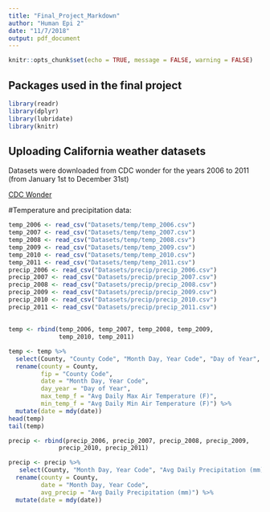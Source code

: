 ```yaml
---
title: "Final_Project_Markdown"
author: "Human Epi 2"
date: "11/7/2018"
output: pdf_document
---
```


```r
knitr::opts_chunk$set(echo = TRUE, message = FALSE, warning = FALSE)
```

## Packages used in the final project
```r
library(readr)
library(dplyr)
library(lubridate)
library(knitr)
```

## Uploading California weather datasets 

Datasets were downloaded from CDC wonder for the years 2006 to 2011 (from January 1st to December 31st)

[CDC Wonder](https://wonder.cdc.gov/)

#Temperature and precipitation data: 

```r
temp_2006 <- read_csv("Datasets/temp/temp_2006.csv")
temp_2007 <- read_csv("Datasets/temp/temp_2007.csv")
temp_2008 <- read_csv("Datasets/temp/temp_2008.csv")
temp_2009 <- read_csv("Datasets/temp/temp_2009.csv")
temp_2010 <- read_csv("Datasets/temp/temp_2010.csv")
temp_2011 <- read_csv("Datasets/temp/temp_2011.csv")
precip_2006 <- read_csv("Datasets/precip/precip_2006.csv")
precip_2007 <- read_csv("Datasets/precip/precip_2007.csv")
precip_2008 <- read_csv("Datasets/precip/precip_2008.csv")
precip_2009 <- read_csv("Datasets/precip/precip_2009.csv")
precip_2010 <- read_csv("Datasets/precip/precip_2010.csv")
precip_2011 <- read_csv("Datasets/precip/precip_2011.csv")

```

##
```r

temp <- rbind(temp_2006, temp_2007, temp_2008, temp_2009, 
              temp_2010, temp_2011)

temp <- temp %>% 
  select(County, "County Code", "Month Day, Year Code", "Day of Year", "Avg Daily Max Air Temperature (F)", "Avg Daily Min Air Temperature (F)") %>% 
  rename(county = County,
         fip = "County Code",
         date = "Month Day, Year Code",
         day_year = "Day of Year",
         max_temp_f = "Avg Daily Max Air Temperature (F)",
         min_temp_f = "Avg Daily Min Air Temperature (F)") %>% 
  mutate(date = mdy(date))
head(temp)
tail(temp)
```

```r

precip <- rbind(precip_2006, precip_2007, precip_2008, precip_2009, 
              precip_2010, precip_2011)

precip <- precip %>%
   select(County, "Month Day, Year Code", "Avg Daily Precipitation (mm)")%>%
  rename(county = County,
         date = "Month Day, Year Code",
         avg_precip = "Avg Daily Precipitation (mm)") %>% 
  mutate(date = mdy(date))
```

